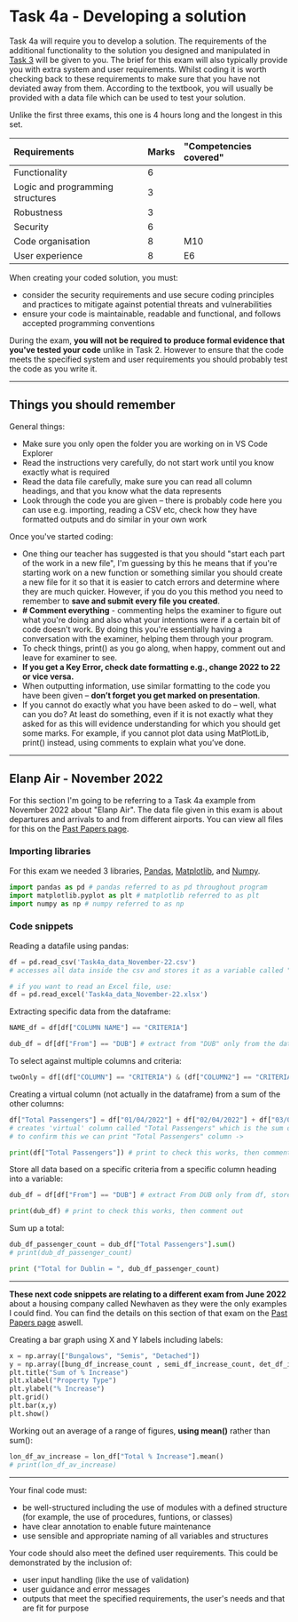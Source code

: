 # Task 4a - Developing a solution

Task 4a will require you to develop a solution. The requirements of the additional functionality to the solution you designed and manipulated in [Task 3](/esp/task-3) will be given to you. The brief for this exam will also typically provide you with extra system and user requirements. Whilst coding it is worth checking back to these requirements to make sure that you have not deviated away from them. According to the textbook, you will usually be provided with a data file which can be used to test your solution.

Unlike the first three exams, this one is 4 hours long and the longest in this set.

| Requirements | Marks | "Competencies covered" |
| :----------- | :---- | :--------------------- |
| Functionality | 6 | |
| Logic and programming structures | 3 | |
| Robustness | 3 | |
| Security | 6 | |
| Code organisation | 8 | M10 |
| User experience | 8 | E6 |

When creating your coded solution, you must:
- consider the security requirements and use secure coding principles and practices to mitigate against potential threats and vulnerabilities
- ensure your code is maintainable, readable and functional, and follows accepted programming conventions

During the exam, **you will not be required to produce formal evidence that you've tested your code** unlike in Task 2. However to ensure that the code meets the specified system and user requirements you should probably test the code as you write it.

---

## Things you should remember
General things:
- Make sure you only open the folder you are working on in VS Code Explorer
- Read the instructions very carefully, do not start work until you know exactly what is required
- Read the data file carefully, make sure you can read all column headings, and that you know what the data represents
- Look through the code you are given – there is probably code here you can use e.g. importing, reading a CSV etc, check how they have formatted outputs and do similar in your own work

Once you've started coding:
- One thing our teacher has suggested is that you should "start each part of the work in a new file", I'm guessing by this he means that if you're starting work on a new function or something similar you should create a new file for it so that it is easier to catch errors and determine where they are much quicker. However, if you do you this method you need to remember to **save and submit every file you created**.
- **# Comment everything** - commenting helps the examiner to figure out what you're doing and also what your intentions were if a certain bit of code doesn't work. By doing this you're essentially having a conversation with the examiner, helping them through your program.
- To check things, print() as you go along, when happy, comment out and leave for examiner to see.
- **If you get a Key Error, check date formatting e.g., change 2022 to 22 or vice versa.**
- When outputting information, use similar formatting to the code you have been given – **don’t forget you get marked on presentation**.
- If you cannot do exactly what you have been asked to do – well, what can you do?  At least do something, even if it is not exactly what they asked for as this will evidence understanding for which you should get some marks. For example, if you cannot plot data using MatPlotLib, print() instead, using comments to explain what you’ve done.

---

## Elanp Air - November 2022
For this section I'm going to be referring to a Task 4a example from November 2022 about "Elanp Air". The data file given in this exam is about departures and arrivals to and from different airports. You can view all files for this on the [Past Papers page](/past-papers#november-2022).

### Importing libraries
For this exam we needed 3 libraries, [Pandas](), [Matplotlib](), and [Numpy]().

```python
import pandas as pd # pandas referred to as pd throughout program
import matplotlib.pyplot as plt # matplotlib referred to as plt
import numpy as np # numpy referred to as np
```

### Code snippets
Reading a datafile using pandas:
```python
df = pd.read_csv('Task4a_data_November-22.csv')
# accesses all data inside the csv and stores it as a variable called "df" (dataframe)

# if you want to read an Excel file, use:
df = pd.read_excel('Task4a_data_November-22.xlsx')
```

Extracting specific data from the dataframe:
```python
NAME_df = df[df["COLUMN NAME"] == "CRITERIA"]
```

```python
dub_df = df[df["From"] == "DUB"] # extract from "DUB" only from the dataframe and store the data in a variable called "dub_df"
```

To select against multiple columns and criteria:
```python
twoOnly = df[(df["COLUMN"] == "CRITERIA") & (df["COLUMN2"] == "CRITERIA2")
```

Creating a virtual column (not actually in the dataframe) from a sum of the other columns:
```python
df["Total Passengers"] = df["01/04/2022"] + df["02/04/2022"] + df["03/04/2022"] + df["04/04/2022"]
# creates 'virtual' column called "Total Passengers" which is the sum of each row left to right
# to confirm this we can print "Total Passengers" column ->

print(df["Total Passengers"]) # print to check this works, then comment out
```

Store all data based on a specific criteria from a specific column heading into a variable:
```python
dub_df = df[df["From"] == "DUB"] # extract From DUB only from df, store in dub_df

print(dub_df) # print to check this works, then comment out
```

Sum up a total:
```python
dub_df_passenger_count = dub_df["Total Passengers"].sum()
# print(dub_df_passenger_count)

print ("Total for Dublin = ", dub_df_passenger_count)
```

---

**These next code snippets are relating to a different exam from June 2022** about a housing company called Newhaven as they were the only examples I could find. You can find the details on this section of that exam on the [Past Papers page](/past-papers#june-2022) aswell.

Creating a bar graph using X and Y labels including labels:
```python
x = np.array(["Bungalows", "Semis", "Detached"])
y = np.array([bung_df_increase_count , semi_df_increase_count, det_df_increase_count])
plt.title("Sum of % Increase")
plt.xlabel("Property Type")
plt.ylabel("% Increase")
plt.grid()
plt.bar(x,y)
plt.show()
```

Working out an average of a range of figures, **using mean()** rather than sum():
```python
lon_df_av_increase = lon_df["Total % Increase"].mean()
# print(lon_df_av_increase)
```

---

Your final code must:
- be well-structured including the use of modules with a defined structure (for example, the use of procedures, funtions, or classes)
- have clear annotation to enable future maintenance
- use sensible and appropriate naming of all variables and structures

Your code should also meet the defined user requirements. This could be demonstrated by the inclusion of:
- user input handling (like the use of validation)
- user guidance and error messages
- outputs that meet the specified requirements, the user's needs and that are fit for purpose
